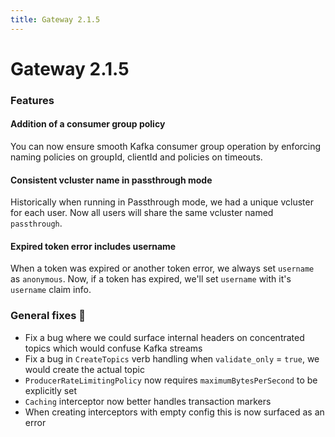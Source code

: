 ```yaml
---
title: Gateway 2.1.5
---
```

# Gateway 2.1.5

### Features

#### Addition of a consumer group policy

You can now ensure smooth Kafka consumer group operation by enforcing naming policies on groupId, clientId and policies on timeouts.

#### Consistent vcluster name in passthrough mode

Historically when running in Passthrough mode, we had a unique vcluster for each user. Now all users will share the same vcluster named `passthrough`.

#### Expired token error includes username

When a token was expired or another token error, we always set `username` as `anonymous`. Now, if a token has expired, we'll set `username` with it's `username` claim info.

### General fixes 🔨

- Fix a bug where we could surface internal headers on concentrated topics which would confuse Kafka streams
- Fix a bug in `CreateTopics` verb handling when `validate_only` = `true`, we would create the actual topic
- `ProducerRateLimitingPolicy` now requires `maximumBytesPerSecond` to be explicitly set
- `Caching` interceptor now better handles transaction markers
- When creating interceptors with empty config this is now surfaced as an error
